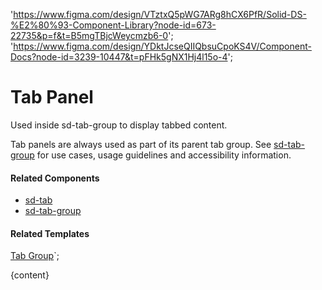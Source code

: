 

  'https://www.figma.com/design/VTztxQ5pWG7ARg8hCX6PfR/Solid-DS-%E2%80%93-Component-Library?node-id=673-22735&p=f&t=B5mgTBjcWeycmzb6-0';
  'https://www.figma.com/design/YDktJcseQIIQbsuCpoKS4V/Component-Docs?node-id=3239-10447&t=pFHk5gNX1Hj4l15o-4';

# Tab Panel

Used inside sd-tab-group to display tabbed content.

Tab panels are always used as part of its parent tab group. See [sd-tab-group](/?path=/docs/components-sd-tab-group--docs) for use cases, usage guidelines and accessibility information.

<DefaultStory />

<DocumentationLinks storybookLink="${storybookLink}" figmaLibrary="${figmaLibrary}" figmaDocs="${figmaDocs}" />

#### Related Components

- [sd-tab](/?path=/docs/components-sd-tab--docs)
- [sd-tab-group](/?path=/docs/components-sd-tab-group--docs)

#### Related Templates

[Tab Group](/?path=/docs/templates-tab-group--docs)`;

<Meta title="Components/sd-tab-panel/Overview" />

<OverviewFormatter story={SdTabPanelStories.Default}>{content}</OverviewFormatter>
